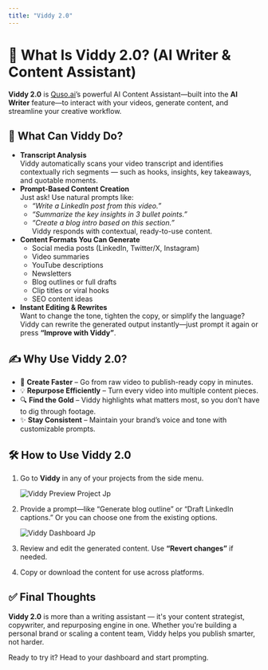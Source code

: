 ```yaml
---
title: "Viddy 2.0"
---
```


# 🤖 What Is Viddy 2.0? (AI Writer & Content Assistant)

**Viddy 2.0** is [Quso.ai](http://Quso.ai)’s powerful AI Content Assistant—built into the **AI Writer** feature—to interact with your videos, generate content, and streamline your creative workflow.

## 🧠 What Can Viddy Do?

- **Transcript Analysis**\
  Viddy automatically scans your video transcript and identifies contextually rich segments — such as hooks, insights, key takeaways, and quotable moments.
- **Prompt-Based Content Creation**\
  Just ask\! Use natural prompts like:
  - _“Write a LinkedIn post from this video.”_
  - _“Summarize the key insights in 3 bullet points.”_
  - _“Create a blog intro based on this section.”_\
    Viddy responds with contextual, ready-to-use content.
- **Content Formats You Can Generate**
  - Social media posts (LinkedIn, Twitter/X, Instagram)
  - Video summaries
  - YouTube descriptions
  - Newsletters
  - Blog outlines or full drafts
  - Clip titles or viral hooks
  - SEO content ideas
- **Instant Editing & Rewrites**\
  Want to change the tone, tighten the copy, or simplify the language? Viddy can rewrite the generated output instantly—just prompt it again or press **“Improve with Viddy”**.

## ✍️ Why Use Viddy 2.0?

- 🚀 **Create Faster** – Go from raw video to publish-ready copy in minutes.
- 💡 **Repurpose Efficiently** – Turn every video into multiple content pieces.
- 🔍 **Find the Gold** – Viddy highlights what matters most, so you don’t have to dig through footage.
- ✨ **Stay Consistent** – Maintain your brand’s voice and tone with customizable prompts.

## 🛠 How to Use Viddy 2.0

1. Go to **Viddy** in any of your projects from the side menu.

   ![Viddy Preview Project Jp](/images/viddy-preview-project.jpg)
2. Provide a prompt—like “Generate blog outline” or “Draft LinkedIn captions.” Or you can choose one from the existing options.

   ![Viddy Dashboard Jp](/images/viddy-dashboard.jpg)
3. Review and edit the generated content. Use **“Revert changes”** if needed.
4. Copy or download the content for use across platforms.

## ✅ Final Thoughts

**Viddy 2.0** is more than a writing assistant — it's your content strategist, copywriter, and repurposing engine in one. Whether you're building a personal brand or scaling a content team, Viddy helps you publish smarter, not harder.

Ready to try it? Head to your dashboard and start prompting.